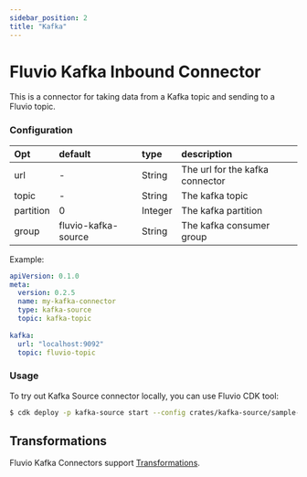 ```yaml
---
sidebar_position: 2
title: "Kafka"
---
```


# Fluvio Kafka Inbound Connector

This is a connector for taking data from a Kafka topic and sending to a Fluvio topic.

### Configuration

| Opt            | default               | type     | description                            |
| :---           | :---                  | :---     | :----                                  |
| url            | -                     | String   | The url for the kafka connector        |
| topic          | -                     | String   | The kafka topic                        |
| partition      | 0                     | Integer  | The kafka partition                    |
| group          | fluvio-kafka-source   | String   | The kafka consumer group               |

Example:

```yaml
apiVersion: 0.1.0
meta:
  version: 0.2.5
  name: my-kafka-connector
  type: kafka-source
  topic: kafka-topic
  
kafka:
  url: "localhost:9092"
  topic: fluvio-topic
```

### Usage

To try out Kafka Source connector locally, you can use Fluvio CDK tool:


```bash
$ cdk deploy -p kafka-source start --config crates/kafka-source/sample-config.yaml
```

## Transformations
Fluvio Kafka Connectors support [Transformations](/docs/latest/fluvio/concepts/transformations).
